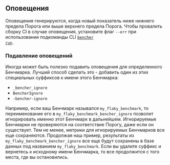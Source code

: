 ## Оповещения
Оповещения генерируются, когда новый показатель ниже нижнего предела Порога или выше верхнего предела Порога. 
Чтобы провалить сборку CI в случае оповещения, установите флаг `--err` при использовании подкоманды CLI <code><a href="/docs/ru/explanation/bencher-run/">bencher run</a></code>.

### Подавление оповещений
Иногда может быть полезно подавить оповещения для определенного Бенчмарка.
Лучший способ сделать это - добавить один из этих специальных суффиксов к имени этого Бенчмарка:

- `_bencher_ignore`
- `BencherIgnore`
- `-bencher-ignore`

Например, если ваш Бенчмарк назывался `my_flaky_benchmark`, то переименование его в `my_flaky_benchmark_bencher_ignore`
позволит игнорировать именно этот Бенчмарк в дальнейшем.
Игнорируемые Бенчмарки не проверяются на соответствие Порогу, даже если он существует. 
Тем не менее, метрики для игнорируемых Бенчмарков все еще сохраняются.
Продолжая наш пример, результаты из `my_flaky_benchmark_bencher_ignore` все еще будут сохранены в базе данных под названием `my_flaky_benchmark`.
Если вы удалите суффикс и вернетесь к исходному имени Бенчмарка,
то все продолжится с того места, где вы остановились.